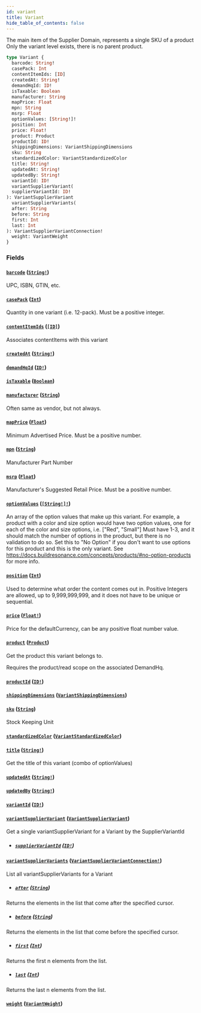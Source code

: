```yaml
---
id: variant
title: Variant
hide_table_of_contents: false
---
```



The main item of the Supplier Domain, represents a single SKU of a product
Only the variant level exists, there is no parent product.

```graphql
type Variant {
  barcode: String!
  casePack: Int
  contentItemIds: [ID]
  createdAt: String!
  demandHqId: ID!
  isTaxable: Boolean
  manufacturer: String
  mapPrice: Float
  mpn: String
  msrp: Float
  optionValues: [String!]!
  position: Int
  price: Float!
  product: Product
  productId: ID!
  shippingDimensions: VariantShippingDimensions
  sku: String
  standardizedColor: VariantStandardizedColor
  title: String!
  updatedAt: String!
  updatedBy: String!
  variantId: ID!
  variantSupplierVariant(
  supplierVariantId: ID!
): VariantSupplierVariant
  variantSupplierVariants(
  after: String
  before: String
  first: Int
  last: Int
): VariantSupplierVariantConnection!
  weight: VariantWeight
}
```


### Fields

#### [`barcode`](#) ([`String!`](/demand/api/graphql-admin/reference/scalars/string))

UPC, ISBN, GTIN, etc.


#### [`casePack`](#) ([`Int`](/demand/api/graphql-admin/reference/scalars/int))

Quantity in one variant (i.e. 12-pack). Must be a positive integer.


#### [`contentItemIds`](#) ([`[ID]`](/demand/api/graphql-admin/reference/scalars/id))

Associates contentItems with this variant


#### [`createdAt`](#) ([`String!`](/demand/api/graphql-admin/reference/scalars/string))




#### [`demandHqId`](#) ([`ID!`](/demand/api/graphql-admin/reference/scalars/id))




#### [`isTaxable`](#) ([`Boolean`](/demand/api/graphql-admin/reference/scalars/boolean))




#### [`manufacturer`](#) ([`String`](/demand/api/graphql-admin/reference/scalars/string))

Often same as vendor, but not always.


#### [`mapPrice`](#) ([`Float`](/demand/api/graphql-admin/reference/scalars/float))

Minimum Advertised Price. Must be a positive number.


#### [`mpn`](#) ([`String`](/demand/api/graphql-admin/reference/scalars/string))

Manufacturer Part Number


#### [`msrp`](#) ([`Float`](/demand/api/graphql-admin/reference/scalars/float))

Manufacturer's Suggested Retail Price. Must be a positive number.


#### [`optionValues`](#) ([`[String!]!`](/demand/api/graphql-admin/reference/scalars/string))

An array of the option values that make up this variant.
For example, a product with a color and size option would have two option values,
one for each of the color and size options, i.e. ["Red", "Small"]
Must have 1-3, and it should match the number of options in the product, but there is no validation to do so.
Set this to "No Option" if you don't want to use options for this product and this is the only variant.
See https://docs.buildresonance.com/concepts/products/#no-option-products for more info.


#### [`position`](#) ([`Int`](/demand/api/graphql-admin/reference/scalars/int))

Used to determine what order the content comes out in.
Positive Integers are allowed, up to 9,999,999,999, and it does not have to be unique or sequential.


#### [`price`](#) ([`Float!`](/demand/api/graphql-admin/reference/scalars/float))

Price for the defaultCurrency, can be any positive float number value.


#### [`product`](#) ([`Product`](/demand/api/graphql-admin/reference/objects/product))

Get the product this variant belongs to.
            
Requires the product/read scope on the associated DemandHq.


#### [`productId`](#) ([`ID!`](/demand/api/graphql-admin/reference/scalars/id))




#### [`shippingDimensions`](#) ([`VariantShippingDimensions`](/demand/api/graphql-admin/reference/objects/variant-shipping-dimensions))




#### [`sku`](#) ([`String`](/demand/api/graphql-admin/reference/scalars/string))

Stock Keeping Unit


#### [`standardizedColor`](#) ([`VariantStandardizedColor`](/demand/api/graphql-admin/reference/enums/variant-standardized-color))




#### [`title`](#) ([`String!`](/demand/api/graphql-admin/reference/scalars/string))

Get the title of this variant (combo of optionValues)


#### [`updatedAt`](#) ([`String!`](/demand/api/graphql-admin/reference/scalars/string))




#### [`updatedBy`](#) ([`String!`](/demand/api/graphql-admin/reference/scalars/string))




#### [`variantId`](#) ([`ID!`](/demand/api/graphql-admin/reference/scalars/id))




#### [`variantSupplierVariant`](#) ([`VariantSupplierVariant`](/demand/api/graphql-admin/reference/objects/variant-supplier-variant))

Get a single variantSupplierVariant for a Variant by the SupplierVariantId
- ##### [`supplierVariantId`](#) ([`ID!`](/demand/api/graphql-admin/reference/scalars/id))




#### [`variantSupplierVariants`](#) ([`VariantSupplierVariantConnection!`](/demand/api/graphql-admin/reference/objects/variant-supplier-variant-connection))

List all variantSupplierVariants for a Variant
- ##### [`after`](#) ([`String`](/demand/api/graphql-admin/reference/scalars/string))

Returns the elements in the list that come after the specified cursor.


- ##### [`before`](#) ([`String`](/demand/api/graphql-admin/reference/scalars/string))

Returns the elements in the list that come before the specified cursor.


- ##### [`first`](#) ([`Int`](/demand/api/graphql-admin/reference/scalars/int))

Returns the first n elements from the list.


- ##### [`last`](#) ([`Int`](/demand/api/graphql-admin/reference/scalars/int))

Returns the last n elements from the list.


#### [`weight`](#) ([`VariantWeight`](/demand/api/graphql-admin/reference/objects/variant-weight))






